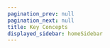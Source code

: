 ```yaml
---
pagination_prev: null
pagination_next: null
title: Key Concepts
displayed_sidebar: homeSidebar
---
```



<CardList size="medium">
  <Card
    title="Single Sign On (SSO) Overview"
    href="/sso/guides/key-concepts/sso-overview"
    linkText="Let's Get Started"
  >

  </Card>
  <Card title="Authorization URL" href="k/sso/guides/key-concepts/authorization-url" linkText="Explore">

  </Card>
  <Card title="Redirect URI" href="/sso/guides/key-concepts/redirect-uri" linkText="Explore">

  </Card>
  <Card title="Normalized User Profile" href="/sso/guides/key-concepts/user-profile" linkText="Explore">

  </Card>
  <Card title="ID Token Claims" href="/sso/guides/key-concepts/idtoken-claims">

  </Card>
</CardList>
